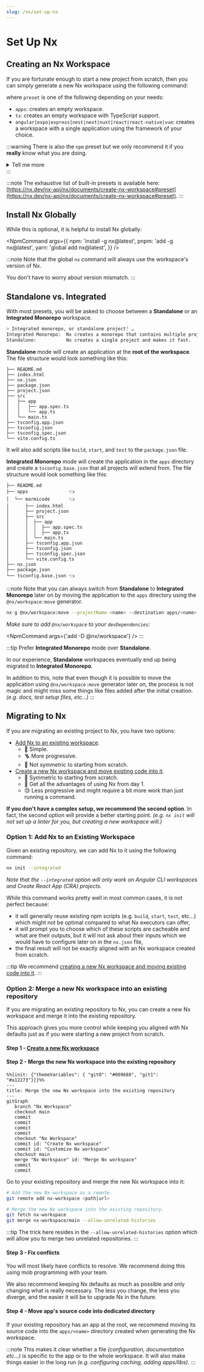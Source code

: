 ```yaml
---
slug: /nx/set-up-nx
---
```


# Set Up Nx

## Creating an Nx Workspace

If you are fortunate enough to start a new project from scratch, then you can simply generate a new Nx workspace using the following command:


<NpmCommand args="create nx-workspace@latest <name> --preset <preset>" />

where `preset` is one of the following depending on your needs:

- `apps`: creates an empty workspace.
- `ts`: creates an empty workspace with TypeScript support.
- `angular|expo|express|nest|next|nuxt|react|react-native|vue`: creates a workspace with a single application using the framework of your choice.

:::warning
There is also the `npm` preset but we only recommend it if you **really** know what you are doing.

<details>
  <summary>Tell me more</summary>
  <div>
The `npm` preset creates an empty workspace with two main differences _(in order to align with the behavior of [Lerna](https://lerna.js.org/))_:

- the package manager is configured to install the dependencies described in each project's `package.json` (Cf. [PNPM Workspaces](https://pnpm.io/workspaces), [NPM Workspaces](https://docs.npmjs.com/cli/v8/using-npm/workspaces), [Yarn Workspaces](https://yarnpkg.com/features/workspaces)) which means that [Single Version Policy](../06-glossary.md#single-version-policy) will not be enforced.
- [`analyzeSourceFiles` option](https://nx.dev/recipes/tips-n-tricks/analyze-source-files) is set to `false` which means that Nx will not analyze the dependency graph between projects. This also means that Nx will not warn us if we forgot a dependency in a project's `package.json` _(Cf. [Dependency Checks Rule](https://nx.dev/nx-api/eslint-plugin/documents/dependency-checks))_.

Note that these two behaviors can be controlled separately.

Curious about NPM workspaces along with Nx?
Check out [Analog](https://github.com/analogjs/analog) & [RxJS](https://github.com/ReactiveX/rxjs) repositories.
Note that `analyzeSourceFiles` is set to `true` in both repositories.

</div>
</details>
:::

:::note
The exhaustive list of built-in presets is available here: [https://nx.dev/nx-api/nx/documents/create-nx-workspace#preset](https://nx.dev/nx-api/nx/documents/create-nx-workspace#preset).
:::

## Install Nx Globally

While this is optional, it is helpful to install Nx globally:

<NpmCommand
  args={{
    npm: 'install -g nx@latest',
    pnpm: 'add -g nx@latest',
    yarn: 'global add nx@latest',
  }}
/>

:::note
Note that the global `nx` command will always use the workspace's version of Nx.

You don't have to worry about version mismatch.
:::

## Standalone vs. Integrated

With most presets, you will be asked to choose between a **Standalone** or an **Integrated Monorepo** workspace.

```sh
> Integrated monorepo, or standalone project? …
Integrated Monorepo:  Nx creates a monorepo that contains multiple projects.
Standalone:           Nx creates a single project and makes it fast.
```

**Standalone** mode will create an application at the **root of the workspace**. The file structure would look something like this:

```
├── README.md
├── index.html
├── nx.json
├── package.json
├── project.json
├── src
│   ├── app
│   │   ├── app.spec.ts
│   │   └── app.ts
│   └── main.ts
├── tsconfig.app.json
├── tsconfig.json
├── tsconfig.spec.json
└── vite.config.ts
```

It will also add scripts like `build`, `start`, and `test` to the `package.json` file.

**Integrated Monorepo** mode will create the application in the `apps` directory and create a `tsconfig.base.json` that all projects will extend from. The file structure would look something like this:

```
├── README.md
├── apps               👈
│  └── marmicode       👈
│      ├── index.html
│      ├── project.json
│      ├── src
│      │  ├── app
│      │  │  ├── app.spec.ts
│      │  │  ├── app.ts
│      │  └── main.ts
│      ├── tsconfig.app.json
│      ├── tsconfig.json
│      ├── tsconfig.spec.json
│      └── vite.config.ts
├── nx.json
├── package.json
└── tsconfig.base.json 👈
```

:::note
Note that you can always switch from **Standalone** to **Integrated Monorepo** later on by moving the application to the `apps` directory using the `@nx/workspace:move` generator.

```sh
nx g @nx/workspace:move --projectName <name> --destination apps/<name>
```

_Make sure to add `@nx/workspace` to your `devDependencies`:_

<NpmCommand args={'add -D @nx/workspace'} />
:::

:::tip
Prefer **Integrated Monorepo** mode over **Standalone**.

In our experience, **Standalone** workspaces eventually end up being migrated to **Integrated Monorepo**.

In addition to this, note that even though it is possible to move the application using `@nx/workspace:move` generator later on, the process is not magic and might miss some things like files added after the initial creation. _(e.g. docs, test setup files, etc...)_
:::

## Migrating to Nx

If you are migrating an existing project to Nx, you have two options:

- [Add Nx to an existing workspace](#option-1-add-nx-to-an-existing-workspace).
  - 🍰 Simple.
  - 🪜 More progressive.
  - 🫤 Not symmetric to starting from scratch.
- [Create a new Nx workspace and move existing code into it](#option-2-merge-a-new-nx-workspace-into-an-existing-repository).
  - 👯 Symmetric to starting from scratch.
  - 💪 Get all the advantages of using Nx from day 1.
  - 😓 Less progressive and might require a bit more work than just running a command.

**If you don't have a complex setup, we recommend the second option**. In fact, the second option will provide a better starting point. _(e.g. `nx init` will not set up a linter for you, but creating a new workspace will.)_

### Option 1: Add Nx to an Existing Workspace

Given an existing repository, we can add Nx to it using the following command:

```sh
nx init --integrated
```

_Note that the `--integrated` option will only work on Angular CLI workspaces and Create React App (CRA) projects._

While this command works pretty well in most common cases, it is not perfect because:

- it will generally reuse existing npm scripts (e.g. `build`, `start`, `test`, etc...) which might not be optimal compared to what Nx executors can offer,
- it will prompt you to choose which of these scripts are cacheable and what are their outputs, but it will not ask about their inputs which we would have to configure later on in the `nx.json` file,
- the final result will not be exactly aligned with an Nx workspace created from scratch.

:::tip
We recommend [creating a new Nx workspace and moving existing code into it](#move-existing-code-into-a-new-nx-workspace).
:::

### Option 2: Merge a new Nx workspace into an existing repository

If you are migrating an existing repository to Nx, you can create a new Nx workspace and merge it into the existing repository.

This approach gives you more control while keeping you aligned with Nx defaults just as if you were starting a new project from scratch.

#### Step 1 - [Create a new Nx workspace](#creating-an-nx-workspace)

<NpmCommand args="create nx-workspace@latest <name> --preset <preset>" />

#### Step 2 - Merge the new Nx workspace into the existing repository

```mermaid
%%{init: {"themeVariables": { "git0": "#009688", "git1": "#a12273"}}}%%
---
title: Merge the new Nx workspace into the existing repository
---
gitGraph
   branch "Nx Workspace"
   checkout main
   commit
   commit
   commit
   commit
   checkout "Nx Workspace"
   commit id: "Create Nx workspace"
   commit id: "Customize Nx workspace"
   checkout main
   merge "Nx Workspace" id: "Merge Nx workspace"
   commit
   commit
```

Go to your existing repository and merge the new Nx workspace into it:

```sh
# Add the new Nx workspace as a remote.
git remote add nx-workspace <path|url>

# Merge the new Nx workspace into the existing repository.
git fetch nx-workspace
git merge nx-workspace/main --allow-unrelated-histories
```

:::tip
The trick here resides in the `--allow-unrelated-histories` option which will allow you to merge two unrelated repositories.
:::

#### Step 3 - Fix conflicts

You will most likely have conflicts to resolve. We recommend doing this using mob programming with your team.

We also recommend keeping Nx defaults as much as possible and only changing what is really necessary. The less you change, the less you diverge, and the easier it will be to upgrade Nx in the future.

#### Step 4 - Move app's source code into dedicated directory

If your existing repository has an app at the root, we recommend moving its source code into the `apps/<name>` directory created when generating the Nx workspace.

:::note
This makes it clear whether a file _(configuration, documentation etc...)_ is specific to the app or to the whole workspace. It will also make things easier in the long run _(e.g. configuring caching, adding apps/libs)_.
:::
